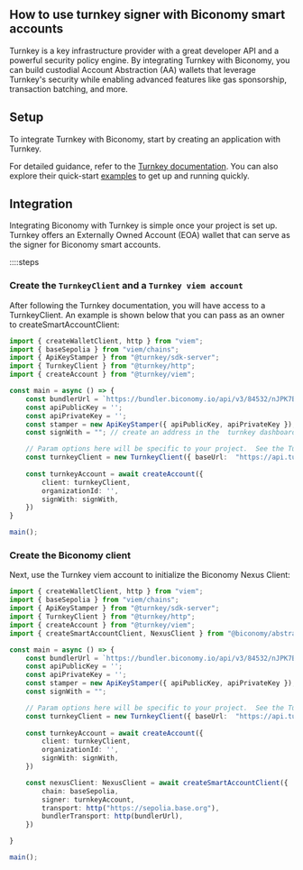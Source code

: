 ## How to use turnkey signer with Biconomy smart accounts

Turnkey is a key infrastructure provider with a great developer API and a powerful security policy engine. By integrating Turnkey with Biconomy, you can build custodial Account Abstraction (AA) wallets that leverage Turnkey's security while enabling advanced features like gas sponsorship, transaction batching, and more.

## Setup
To integrate Turnkey with Biconomy, start by creating an application with Turnkey.

For detailed guidance, refer to the [Turnkey documentation](https://docs.turnkey.com/). You can also explore their quick-start [examples](https://docs.turnkey.com/getting-started/examples) to get up and running quickly.

## Integration
Integrating Biconomy with Turnkey is simple once your project is set up. Turnkey offers an Externally Owned Account (EOA) wallet that can serve as the signer for Biconomy smart accounts.

::::steps

### Create the `TurnkeyClient` and a `Turnkey viem account`
After following the Turnkey documentation, you will have access to a TurnkeyClient. An example is shown below that you can pass as an owner to createSmartAccountClient:

```typescript 
import { createWalletClient, http } from "viem";
import { baseSepolia } from "viem/chains";
import { ApiKeyStamper } from "@turnkey/sdk-server";
import { TurnkeyClient } from "@turnkey/http";
import { createAccount } from "@turnkey/viem";

const main = async () => {
    const bundlerUrl = `https://bundler.biconomy.io/api/v3/84532/nJPK7B3ru.dd7f7861-190d-41bd-af80-6877f74b8f44`
    const apiPublicKey = '';
    const apiPrivateKey = '';
    const stamper = new ApiKeyStamper({ apiPublicKey, apiPrivateKey });
    const signWith = ""; // create an address in the  turnkey dashboard

    // Param options here will be specific to your project.  See the Turnkey docs for more info.
    const turnkeyClient = new TurnkeyClient({ baseUrl:  "https://api.turnkey.com" }, stamper)
    
    const turnkeyAccount = await createAccount({
        client: turnkeyClient,
        organizationId: '',
        signWith: signWith, 
    })
}

main();

```

### Create the Biconomy client

Next, use the Turnkey viem account to initialize the Biconomy Nexus Client:

```typescript 
import { createWalletClient, http } from "viem";
import { baseSepolia } from "viem/chains";
import { ApiKeyStamper } from "@turnkey/sdk-server";
import { TurnkeyClient } from "@turnkey/http";
import { createAccount } from "@turnkey/viem";
import { createSmartAccountClient, NexusClient } from "@biconomy/abstractjs";  // [!code focus] 

const main = async () => {
    const bundlerUrl = `https://bundler.biconomy.io/api/v3/84532/nJPK7B3ru.dd7f7861-190d-41bd-af80-6877f74b8f44`
    const apiPublicKey = '';
    const apiPrivateKey = '';
    const stamper = new ApiKeyStamper({ apiPublicKey, apiPrivateKey });
    const signWith = "";

    // Param options here will be specific to your project.  See the Turnkey docs for more info.
    const turnkeyClient = new TurnkeyClient({ baseUrl:  "https://api.turnkey.com" }, stamper)
    
    const turnkeyAccount = await createAccount({
        client: turnkeyClient,
        organizationId: '',
        signWith: signWith, 
    })

    const nexusClient: NexusClient = await createSmartAccountClient({
        chain: baseSepolia,
        signer: turnkeyAccount,
        transport: http("https://sepolia.base.org"),
        bundlerTransport: http(bundlerUrl),
    })

}

main();

```
